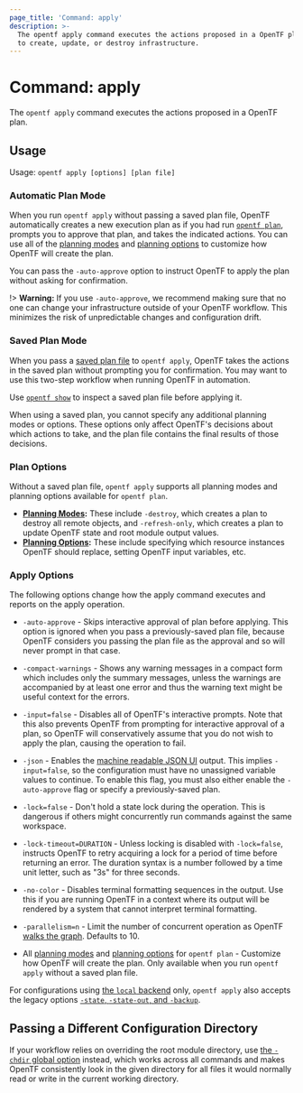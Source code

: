 ```yaml
---
page_title: 'Command: apply'
description: >-
  The opentf apply command executes the actions proposed in a OpenTF plan
  to create, update, or destroy infrastructure.
---
```


# Command: apply

The `opentf apply` command executes the actions proposed in a OpenTF
plan.

## Usage

Usage: `opentf apply [options] [plan file]`



### Automatic Plan Mode

When you run `opentf apply` without passing a saved plan file, OpenTF automatically creates a new execution plan as if you had run [`opentf plan`](/opentf/cli/commands/plan), prompts you to approve that plan, and takes the indicated actions. You can use all of the [planning modes](/opentf/cli/commands/plan#planning-modes) and
[planning options](/opentf/cli/commands/plan#planning-options) to customize how OpenTF will create the plan.

You can pass the `-auto-approve` option to instruct OpenTF to apply the plan without asking for confirmation.

!> **Warning:** If you use `-auto-approve`, we recommend making sure that no one can change your infrastructure outside of your OpenTF workflow. This minimizes the risk of unpredictable changes and configuration drift.

### Saved Plan Mode

When you pass a [saved plan file](/opentf/cli/commands/plan#out-filename) to `opentf apply`, OpenTF takes the actions in the saved plan without prompting you for confirmation. You may want to use this two-step workflow when running OpenTF in automation.

Use [`opentf show`](/opentf/cli/commands/show) to inspect a saved plan file before applying it.

When using a saved plan, you cannot specify any additional planning modes or options. These options only affect OpenTF's decisions about which
actions to take, and the plan file contains the final results of those
decisions.

### Plan Options

Without a saved plan file, `opentf apply` supports all planning modes and planning options available for `opentf plan`.

-  **[Planning Modes](/opentf/cli/commands/plan#planning-modes):** These include `-destroy`, which creates a plan to destroy all remote objects, and `-refresh-only`, which creates a plan to update OpenTF state and root module output values.
- **[Planning Options](/opentf/cli/commands/plan#planning-options):** These include specifying which resource instances OpenTF should replace, setting OpenTF input variables, etc.

### Apply Options

The following options change how the apply command executes and reports on the apply operation.

- `-auto-approve` - Skips interactive approval of plan before applying. This
  option is ignored when you pass a previously-saved plan file, because
  OpenTF considers you passing the plan file as the approval and so
  will never prompt in that case.

- `-compact-warnings` - Shows any warning messages in a compact form which
  includes only the summary messages, unless the warnings are accompanied by
  at least one error and thus the warning text might be useful context for
  the errors.

- `-input=false` - Disables all of OpenTF's interactive prompts. Note that
  this also prevents OpenTF from prompting for interactive approval of a
  plan, so OpenTF will conservatively assume that you do not wish to
  apply the plan, causing the operation to fail.

- `-json` - Enables the [machine readable JSON UI][machine-readable-ui] output.
  This implies `-input=false`, so the configuration must have no unassigned
  variable values to continue. To enable this flag, you must also either enable
  the `-auto-approve` flag or specify a previously-saved plan.

  [machine-readable-ui]: /opentf/internals/machine-readable-ui

- `-lock=false` - Don't hold a state lock during the operation. This is
  dangerous if others might concurrently run commands against the same
  workspace.

- `-lock-timeout=DURATION` - Unless locking is disabled with `-lock=false`,
  instructs OpenTF to retry acquiring a lock for a period of time before
  returning an error. The duration syntax is a number followed by a time
  unit letter, such as "3s" for three seconds.

- `-no-color` - Disables terminal formatting sequences in the output. Use this
  if you are running OpenTF in a context where its output will be
  rendered by a system that cannot interpret terminal formatting.

- `-parallelism=n` - Limit the number of concurrent operation as OpenTF
  [walks the graph](/opentf/internals/graph#walking-the-graph). Defaults to
  10\.

- All [planning modes](/opentf/cli/commands/plan#planning-modes) and
[planning options](/opentf/cli/commands/plan#planning-options) for
`opentf plan` - Customize how OpenTF will create the plan. Only available when you run `opentf apply` without a saved plan file.

For configurations using
[the `local` backend](/opentf/language/settings/backends/local) only,
`opentf apply` also accepts the legacy options
[`-state`, `-state-out`, and `-backup`](/opentf/language/settings/backends/local#command-line-arguments).

## Passing a Different Configuration Directory

If your workflow relies on overriding the root module directory, use
[the `-chdir` global option](/opentf/cli/commands#switching-working-directory-with-chdir)
instead, which works across all commands and makes OpenTF consistently look
in the given directory for all files it would normally read or write in the
current working directory.
